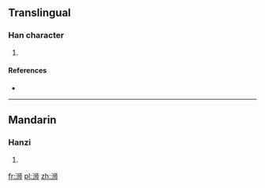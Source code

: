 {{also|溮}}
==Translingual==

===Han character===
{{Han char|rn=85|rad=水|as=06|sn=9|four=|canj=ELLB}}

# {{defn|Han|sort=水06}}

====References====
* {{Han ref|kx=0623.171|hdz=31606.030|uh=6D49|ud=27977}}

----

==Mandarin==

===Hanzi===
{{cmn-hanzi|pin=[[jǐ]] ([[ji3]]), [[shī]] ([[shi1]])|wg=chi<sup>3</sup>, shih<sup>1</sup>}}

# {{defn|lang=cmn|sort=水06}}

[[fr:浉]]
[[pl:浉]]
[[zh:浉]]